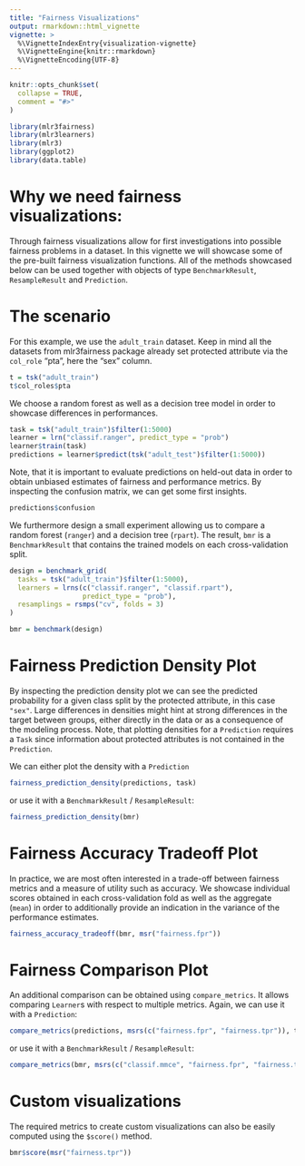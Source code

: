 ```yaml
---
title: "Fairness Visualizations"
output: rmarkdown::html_vignette
vignette: >
  %\VignetteIndexEntry{visualization-vignette}
  %\VignetteEngine{knitr::rmarkdown}
  %\VignetteEncoding{UTF-8}
---
```


```r
knitr::opts_chunk$set(
  collapse = TRUE,
  comment = "#>"
)
```

```r
library(mlr3fairness)
library(mlr3learners)
library(mlr3)
library(ggplot2)
library(data.table)
```

# Why we need fairness visualizations:

Through fairness visualizations allow for first investigations into possible fairness problems in a dataset. In this vignette we will showcase some of the pre-built fairness visualization functions.
All of the methods showcased below can be used together with objects of type `BenchmarkResult`, `ResampleResult` and `Prediction`.

# The scenario

For this example, we use the `adult_train` dataset.
Keep in mind all the datasets from mlr3fairness package already set protected attribute via the `col_role` "pta", here the "sex" column.

```r
t = tsk("adult_train")
t$col_roles$pta
```
We choose a random forest as well as a decision tree model in order to showcase differences in performances.

```r
task = tsk("adult_train")$filter(1:5000)
learner = lrn("classif.ranger", predict_type = "prob")
learner$train(task)
predictions = learner$predict(tsk("adult_test")$filter(1:5000))
```
Note, that it is important to evaluate predictions on held-out data in order to obtain unbiased estimates of fairness and performance metrics.
By inspecting the confusion matrix, we can get some first insights.

```r
predictions$confusion
```

We furthermore design a small experiment allowing us to compare a random forest (`ranger`) and a decision tree (`rpart`). The result, `bmr` is a `BenchmarkResult` that contains the trained models on each cross-validation split.


```r
design = benchmark_grid(
  tasks = tsk("adult_train")$filter(1:5000),
  learners = lrns(c("classif.ranger", "classif.rpart"),
                  predict_type = "prob"),
  resamplings = rsmps("cv", folds = 3)
)

bmr = benchmark(design)
```

# Fairness Prediction Density Plot

By inspecting the prediction density plot we can see the predicted probability for a given class split by the protected attribute, in this case `"sex"`. Large differences in densities might hint at strong differences in the target between groups, either directly in the data or as a consequence of the modeling process. Note, that plotting densities for a `Prediction`
requires a `Task` since information about protected attributes is not contained in the `Prediction`.

We can either plot the density with a `Prediction`
```r
fairness_prediction_density(predictions, task)
```

or use it with a `BenchmarkResult` / `ResampleResult`:

```r
fairness_prediction_density(bmr)
```

# Fairness Accuracy Tradeoff Plot

In practice, we are most often interested in a trade-off between fairness metrics and a measure of utility such as accuracy.
We showcase individual scores obtained in each cross-validation fold as well as the aggregate (`mean`) in order to additionally provide an indication in the variance of the performance estimates.

```r
fairness_accuracy_tradeoff(bmr, msr("fairness.fpr"))
```

# Fairness Comparison Plot

An additional comparison can be obtained using `compare_metrics`. It allows comparing `Learner`s with respect to multiple metrics.
Again, we can use it with a `Prediction`:

```r
compare_metrics(predictions, msrs(c("fairness.fpr", "fairness.tpr")), task)
```

or use it with a `BenchmarkResult` / `ResampleResult`:

```r
compare_metrics(bmr, msrs(c("classif.mmce", "fairness.fpr", "fairness.tpr")))
```

# Custom visualizations

The required metrics to create custom visualizations can also be easily computed using the `$score()` method.

```r
bmr$score(msr("fairness.tpr"))
```